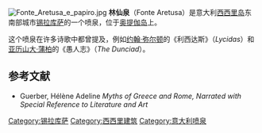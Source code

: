 [[Image:Fonte_Aretusa_e_papiro.jpg|thumb]]
'''林仙泉'''（Fonte Aretusa）是意大利[[西西里岛|西西里岛]]东南部城市[[锡拉库萨|锡拉库萨]]的一个喷泉，位于[[奥提伽岛|奥提伽岛]]上。

这个喷泉在许多诗歌中都曾提及，例如[[约翰·弥尔顿|约翰·弥尔顿]]的《利西达斯》（''Lycidas''）和[[亚历山大·蒲柏|亚历山大·蒲柏]]的《愚人志》（''The Dunciad''）。

==参考文献==
* Guerber, Hélène Adeline ''Myths of Greece and Rome, Narrated with Special Reference to Literature and Art''

{{Commonscat|Fonte Aretusa (Syracuse)}}

[[Category:锡拉库萨|Category:锡拉库萨]]
[[Category:西西里建筑|Category:西西里建筑]]
[[Category:意大利喷泉|Category:意大利喷泉]]